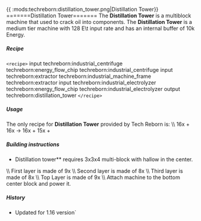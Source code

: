 {{ :mods:techreborn:distillation_tower.png|Distillation
Tower}} =======Distillation Tower======= The **Distillation Tower**
is a multiblock machine that used to crack oil into components. The
**Distillation Tower** is a medium tier machine with 128 E\\t input
rate and has an internal buffer of 10k Energy.

##### Recipe

`<recipe>` input techreborn:industrial_centrifuge
techreborn:energy_flow_chip techreborn:industrial_centrifuge input
techreborn:extractor techreborn:industrial_machine_frame
techreborn:extractor input techreborn:industrial_electrolyzer
techreborn:energy_flow_chip techreborn:industrial_electrolyzer output
techreborn:distillation_tower `</recipe>`

##### Usage

The only recipe for **Distillation Tower** provided by Tech Reborn
is: \\\\ 16x<Mcitem id="techreborn:oil_cell"/> +
16x<Mcitem id="techreborn:empty_cell"/> -\>
16x<Mcitem id="techreborn:diesel_cell"/> +
15x<Mcitem id="techreborn:sulfuric_acid_cell"/> +
<Mcitem id="techreborn:glyceryl_cell"/>

##### Building instructions

- Distillation tower** requires 3x3x4 multi-block with hallow in
        the center.

\\\\ First layer is made of
9x<Mcitem id="techreborn:basic_machine_casing"/>
\\\\ Second layer is made of
8x<Mcitem id="techreborn:industrial_machine_casing"/>
\\\\ Third layer is made of
8x<Mcitem id="techreborn:basic_machine_casing"/>
\\\\ Top Layer is made of
9x<Mcitem id="techreborn:industrial_machine_casing"/>
\\\\ Attach machine to the bottom center block and power it.

##### History

* Updated for 1.16 version`
